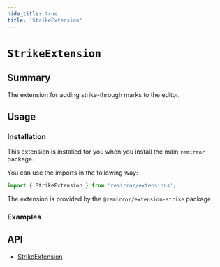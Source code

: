 ```yaml
---
hide_title: true
title: 'StrikeExtension'
---
```



# `StrikeExtension`

## Summary

The extension for adding strike-through marks to the editor.

## Usage

### Installation

This extension is installed for you when you install the main `remirror` package.

You can use the imports in the following way:

```ts
import { StrikeExtension } from 'remirror/extensions';
```

The extension is provided by the `@remirror/extension-strike` package.

### Examples

<Basic />

## API

- [StrikeExtension](../api/extension-strike)
